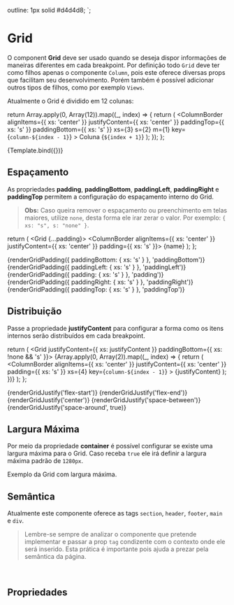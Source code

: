 
<Meta title="Design System/Atoms/Grid" component={Grid} />


  outline: 1px solid #d4d4d8;
`;

# Grid

O component **Grid** deve ser usado quando se deseja dispor informações de maneiras diferentes em cada breakpoint. Por definição todo `Grid` deve ter como filhos apenas o componente `Column`, pois este oferece diversas props que facilitam seu desenvolvimento. Porém também é possível adicionar outros tipos de filhos, como por exemplo `Views`.

Atualmente o Grid é dividido em 12 colunas:

  return Array.apply(0, Array(12)).map((_, index) => {
    return (
      <ColumnBorder
        alignItems={{ xs: 'center' }}
        justifyContent={{ xs: 'center' }}
        paddingTop={{ xs: 's' }}
        paddingBottom={{ xs: 's' }}
        xs={3}
        s={2}
        m={1}
        key={`column-${index - 1}`}
      >
        <Text as="b">Coluna {`${index + 1}`}</Text>
      </ColumnBorder>
    );
  });
};

<Canvas>
  <Story
    name="Default"
    args={{ tag: 'div', container: false, justifyContent: { xs: 'space-between' }, children: renderDefaultGrid() }}
  >
    {Template.bind({})}
  </Story>
</Canvas>

## Espaçamento

As propriedades **padding**, **paddingBottom**, **paddingLeft**, **paddingRight** e **paddingTop** permitem a configuração do espaçamento interno do Grid.

> **Obs:** Caso queira remover o espaçamento ou preenchimento em telas maiores, utilize `none`, desta forma ele irar zerar o valor. Por exemplo: `{ xs: "s", s: "none" }`.

  return (
    <Grid {...padding}>
      <ColumnBorder alignItems={{ xs: 'center' }} justifyContent={{ xs: 'center' }} padding={{ xs: 's' }}>
        <Text as="b">{name}</Text>
      </ColumnBorder>
    </Grid>
  );
};

<Story name="Padding">
  <Grid paddingTop={{ xs: 'xs' }} paddingBottom={{ xs: 'l' }}>
    {renderGridPadding({ paddingBottom: { xs: 's' } }, 'paddingBottom')}
    {renderGridPadding({ paddingLeft: { xs: 's' } }, 'paddingLeft')}
    {renderGridPadding({ padding: { xs: 's' } }, 'padding')}
    {renderGridPadding({ paddingRight: { xs: 's' } }, 'paddingRight')}
    {renderGridPadding({ paddingTop: { xs: 's' } }, 'paddingTop')}
  </Grid>
</Story>

## Distribuição

Passe a propriedade **justifyContent** para configurar a forma como os itens internos serão distribuídos em cada breakpoint.

  return (
    <Grid justifyContent={{ xs: justifyContent }} paddingBottom={{ xs: !none && 's' }}>
      {Array.apply(0, Array(2)).map((_, index) => {
        return (
          <ColumnBorder
            alignItems={{ xs: 'center' }}
            justifyContent={{ xs: 'center' }}
            padding={{ xs: 's' }}
            xs={4}
            key={`column-${index - 1}`}
          >
            <Text as="b">{justifyContent}</Text>
          </ColumnBorder>
        );
      })}
    </Grid>
  );
};

<Story name="JustifyContent">
  <Grid paddingTop={{ xs: 'xs' }} paddingBottom={{ xs: 'l' }}>
    {renderGridJustify('flex-start')}
    {renderGridJustify('flex-end')}
    {renderGridJustify('center')}
    {renderGridJustify('space-between')}
    {renderGridJustify('space-around', true)}
  </Grid>
</Story>

## Largura Máxima

Por meio da propriedade **container** é possível configurar se existe uma largura máxima para o Grid. Caso receba `true` ele irá definir a largura máxima padrão de `1280px`.

<Story name="Container">
  <Grid container={true} paddingTop={{ xs: 'xs' }} paddingBottom={{ xs: 'l' }}>
    <ColumnBorder alignItems={{ xs: 'center' }} justifyContent={{ xs: 'center' }} padding={{ xs: 's' }}>
      <Text as="b">Exemplo da Grid com largura máxima.</Text>
    </ColumnBorder>
  </Grid>
</Story>

## Semântica

Atualmente este componente oferece as tags `section`, `header`, `footer`, `main` e `div`.

> Lembre-se sempre de analizar o componente que pretende implementar e passar a prop `tag` condizente com o contexto onde ele será inserido. Esta prática é importante pois ajuda a prezar pela semântica da página.

<br />

## Propriedades

<ArgsTable story="Default" />
